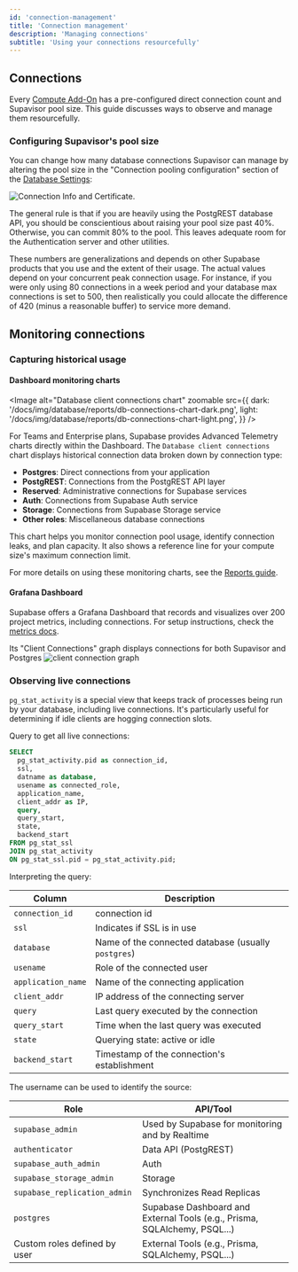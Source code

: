 ```yaml
---
id: 'connection-management'
title: 'Connection management'
description: 'Managing connections'
subtitle: 'Using your connections resourcefully'
---
```


## Connections

Every [Compute Add-On](/docs/guides/platform/compute-add-ons) has a pre-configured direct connection count and Supavisor pool size. This guide discusses ways to observe and manage them resourcefully.

### Configuring Supavisor's pool size

You can change how many database connections Supavisor can manage by altering the pool size in the "Connection pooling configuration" section of the [Database Settings](/dashboard/project/_/database/settings):

![Connection Info and Certificate.](/docs/img/database/pool-size.png)

The general rule is that if you are heavily using the PostgREST database API, you should be conscientious about raising your pool size past 40%. Otherwise, you can commit 80% to the pool. This leaves adequate room for the Authentication server and other utilities.

These numbers are generalizations and depends on other Supabase products that you use and the extent of their usage. The actual values depend on your concurrent peak connection usage. For instance, if you were only using 80 connections in a week period and your database max connections is set to 500, then realistically you could allocate the difference of 420 (minus a reasonable buffer) to service more demand.

## Monitoring connections

### Capturing historical usage

#### Dashboard monitoring charts

<Image
  alt="Database client connections chart"
  zoomable
  src={{
    dark: '/docs/img/database/reports/db-connections-chart-dark.png',
    light: '/docs/img/database/reports/db-connections-chart-light.png',
  }}
/>

For Teams and Enterprise plans, Supabase provides Advanced Telemetry charts directly within the Dashboard. The `Database client connections` chart displays historical connection data broken down by connection type:

- **Postgres**: Direct connections from your application
- **PostgREST**: Connections from the PostgREST API layer
- **Reserved**: Administrative connections for Supabase services
- **Auth**: Connections from Supabase Auth service
- **Storage**: Connections from Supabase Storage service
- **Other roles**: Miscellaneous database connections

This chart helps you monitor connection pool usage, identify connection leaks, and plan capacity. It also shows a reference line for your compute size's maximum connection limit.

For more details on using these monitoring charts, see the [Reports guide](/docs/guides/telemetry/reports#advanced-telemetry).

#### Grafana Dashboard

Supabase offers a Grafana Dashboard that records and visualizes over 200 project metrics, including connections. For setup instructions, check the [metrics docs](/docs/guides/platform/metrics).

Its "Client Connections" graph displays connections for both Supavisor and Postgres
![client connection graph](/docs/img/database/grafana-connections.png)

### Observing live connections

`pg_stat_activity` is a special view that keeps track of processes being run by your database, including live connections. It's particularly useful for determining if idle clients are hogging connection slots.

Query to get all live connections:

```sql
SELECT
  pg_stat_activity.pid as connection_id,
  ssl,
  datname as database,
  usename as connected_role,
  application_name,
  client_addr as IP,
  query,
  query_start,
  state,
  backend_start
FROM pg_stat_ssl
JOIN pg_stat_activity
ON pg_stat_ssl.pid = pg_stat_activity.pid;
```

Interpreting the query:

| Column             | Description                                         |
| ------------------ | --------------------------------------------------- |
| `connection_id`    | connection id                                       |
| `ssl`              | Indicates if SSL is in use                          |
| `database`         | Name of the connected database (usually `postgres`) |
| `usename`          | Role of the connected user                          |
| `application_name` | Name of the connecting application                  |
| `client_addr`      | IP address of the connecting server                 |
| `query`            | Last query executed by the connection               |
| `query_start`      | Time when the last query was executed               |
| `state`            | Querying state: active or idle                      |
| `backend_start`    | Timestamp of the connection's establishment         |

The username can be used to identify the source:

| Role                         | API/Tool                                                                  |
| ---------------------------- | ------------------------------------------------------------------------- |
| `supabase_admin`             | Used by Supabase for monitoring and by Realtime                           |
| `authenticator`              | Data API (PostgREST)                                                      |
| `supabase_auth_admin`        | Auth                                                                      |
| `supabase_storage_admin`     | Storage                                                                   |
| `supabase_replication_admin` | Synchronizes Read Replicas                                                |
| `postgres`                   | Supabase Dashboard and External Tools (e.g., Prisma, SQLAlchemy, PSQL...) |
| Custom roles defined by user | External Tools (e.g., Prisma, SQLAlchemy, PSQL...)                        |
